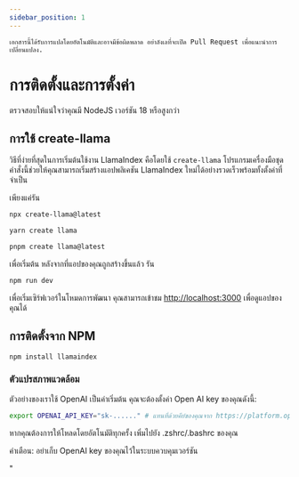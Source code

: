 ```yaml
---
sidebar_position: 1
---
```



```เอกสารนี้ได้รับการแปลโดยอัตโนมัติและอาจมีข้อผิดพลาด อย่าลังเลที่จะเปิด Pull Request เพื่อแนะนำการเปลี่ยนแปลง.```

# การติดตั้งและการตั้งค่า

ตรวจสอบให้แน่ใจว่าคุณมี NodeJS เวอร์ชัน 18 หรือสูงกว่า


## การใช้ create-llama

วิธีที่ง่ายที่สุดในการเริ่มต้นใช้งาน LlamaIndex คือโดยใช้ `create-llama` โปรแกรมเครื่องมือชุดคำสั่งนี้ช่วยให้คุณสามารถเริ่มสร้างแอปพลิเคชัน LlamaIndex ใหม่ได้อย่างรวดเร็วพร้อมทั้งตั้งค่าที่จำเป็น

เพียงแค่รัน

<Tabs>
<TabItem value="1" label="npm" default>

```bash
npx create-llama@latest
```

</TabItem>
<TabItem value="2" label="Yarn">

```bash
yarn create llama
```

</TabItem>
<TabItem value="3" label="pnpm">

```bash
pnpm create llama@latest
```

</TabItem>
</Tabs>

เพื่อเริ่มต้น หลังจากที่แอปของคุณถูกสร้างขึ้นแล้ว รัน

```bash npm2yarn
npm run dev
```

เพื่อเริ่มเซิร์ฟเวอร์ในโหมดการพัฒนา คุณสามารถเข้าชม [http://localhost:3000](http://localhost:3000) เพื่อดูแอปของคุณได้
## การติดตั้งจาก NPM

```bash npm2yarn
npm install llamaindex
```


### ตัวแปรสภาพแวดล้อม

ตัวอย่างของเราใช้ OpenAI เป็นค่าเริ่มต้น คุณจะต้องตั้งค่า Open AI key ของคุณดังนี้:

```bash
export OPENAI_API_KEY="sk-......" # แทนที่ด้วยคีย์ของคุณจาก https://platform.openai.com/account/api-keys
```

หากคุณต้องการให้โหลดโดยอัตโนมัติทุกครั้ง เพิ่มไปยัง .zshrc/.bashrc ของคุณ

คำเตือน: อย่าเก็บ OpenAI key ของคุณไว้ในระบบควบคุมเวอร์ชัน


"
